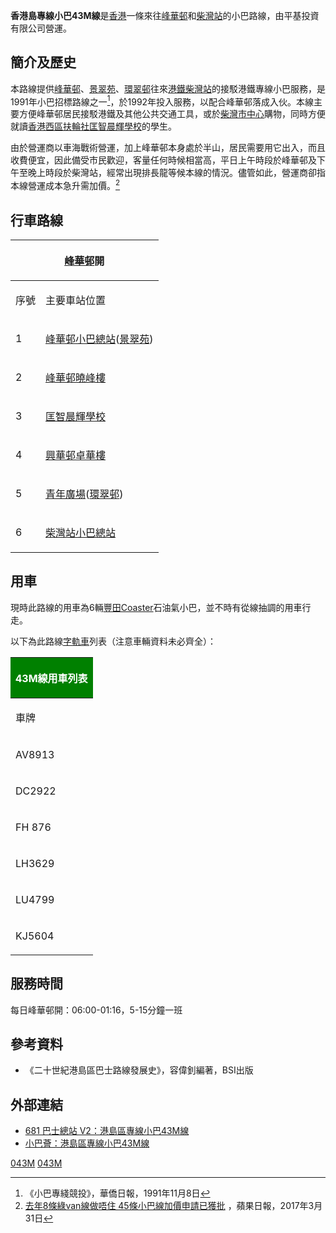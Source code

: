 {{公共汽車路線基礎資訊
|路線名稱=香港島專線小巴43M線
|代表圖像=HKIMinibus43M AV8913.jpg
|經營者=平基投資
|路線用車=[[豐田Coaster|豐田Coaster]]
|起點站=[[峰華邨|峰華邨]]
|途經地點=[[興華邨|興華邨]]、[[環翠邨|環翠邨]]、[[青年廣場|青年廣場]]
|終點站=[[柴灣站公共運輸交匯處|柴灣站]]
|路線性質=
|全程行駛里程=
|全程行車時間=
|起點站服務時間=0600-0116
|終點站服務時間=0600-0116
|班次頻率=5-15分
|特別班次=
|全程收費=$2.9
|分段收費站點=
|服務時間以外替代路線=
|主要競爭交通=
|備註=
|走線圖=GM43MRtMap.png
|走線圖說明=此線的走線圖
}}
'''香港島專線小巴43M線'''是[[香港|香港]]一條來往[[峰華邨|峰華邨]]和[[柴灣站公共運輸交匯處|柴灣站]]的小巴路線，由平基投資有限公司營運。

==簡介及歷史==
本路線提供[[峰華邨|峰華邨]]、[[景翠苑|景翠苑]]、[[環翠邨|環翠邨]]往來[[港鐵|港鐵]][[柴灣站|柴灣站]]的接駁港鐵專線小巴服務，是1991年小巴招標路線之一<ref>《小巴專綫競投》，華僑日報，1991年11月8日</ref>，於1992年投入服務，以配合峰華邨落成入伙。本線主要方便峰華邨居民接駁港鐵及其他公共交通工具，或於[[柴灣市中心|柴灣市中心]]購物，同時方便就讀[[香港西區扶輪社匡智晨輝學校|香港西區扶輪社匡智晨輝學校]]的學生。

由於營運商以車海戰術營運，加上峰華邨本身處於半山，居民需要用它出入，而且收費便宜，因此備受市民歡迎，客量任何時候相當高，平日上午時段於峰華邨及下午至晚上時段於柴灣站，經常出現排長龍等候本線的情況。儘管如此，營運商卻指本線營運成本急升需加價。<ref>[https://hk.news.appledaily.com/local/realtime/article/20170331/56506673 去年8條綠van線做唔住 45條小巴線加價申請已獲批] {{Wayback|url=https://hk.news.appledaily.com/local/realtime/article/20170331/56506673 |date=20180726142241 }}，蘋果日報，2017年3月31日</ref>

==行車路線==
{| class="wikitable" style="text-align: center"
! colspan="3" |[[峰華邨|峰華邨]]開|| colspan="3" |柴灣站開
|-
!序號||主要車站位置||街道||序號||主要車站位置||街道
|-
|1||[[峰華邨|峰華邨小巴總站]]([[景翠苑|景翠苑]])|| rowspan="2" |峰霞道||1|| colspan="2" |[[柴灣站公共運輸交匯處|柴灣站小巴總站]]
|-
|2||[[峰華邨|峰華邨曉峰樓]]||2||[[新翠花園|新翠花園]]||吉勝街
|-
|3||[[香港西區扶輪社匡智晨輝學校|匡智晨輝學校]]||翡翠道||3||[[環翠邨|環翠邨澤翠樓]]([[青年廣場|青年廣場]])|| rowspan="2" |環翠道
|-
|4||[[興華邨|興華邨卓華樓]]|| rowspan="2" |環翠道||4||[[興華邨|興華邨卓華樓]]
|-
|5||[[青年廣場|青年廣場]]([[環翠邨|環翠邨]])||5||[[香港西區扶輪社匡智晨輝學校|匡智晨輝學校]]||翡翠道
|-
|6|| colspan="2" |[[柴灣站公共運輸交匯處|柴灣站小巴總站]]||6||[[峰華邨|峰華邨小巴總站]]([[景翠苑|景翠苑]])||峰霞道
|}
==用車==
現時此路線的用車為6輛[[豐田Coaster|豐田Coaster]]石油氣小巴，並不時有從{{HKGMB|47M}}線抽調的用車行走。 

以下為此路線[[字軌車|字軌車]]列表（注意車輛資料未必齊全）： 
      
{|class = "wikitable" style = "text-align:center; font-size:12px"
! colspan="2" style="background:green; color:white; font-size:16px" | 43M線用車列表
|-
! 車牌 || 車種代號
|-
| AV8913 || 2017年7LL
|-
|DC2922
|5LS
|-
| FH 876 || 5LS
|-
| LH3629 || 5LS
|-
| LU4799 || 5LS2
|-
| KJ5604 || 2019年7LL
|}


==服務時間==
每日峰華邨開：06:00-01:16，5-15分鐘一班

==參考資料==
*《二十世紀港島區巴士路線發展史》，容偉釗編著，BSI出版
{{References}}

==外部連結==
*[http://www.681busterminal.com/version2/index.php?fi=a811&id=61&vid=1 681 巴士總站 V2：港島區專線小巴43M線] {{Wayback|url=http://www.681busterminal.com/version2/index.php?fi=a811&id=61&vid=1 |date=20160305034204 }}
*[http://www.16seats.net/chi/gmb/gh_43m.html 小巴薈：港島區專線小巴43M線] {{Wayback|url=http://www.16seats.net/chi/gmb/gh_43m.html |date=20200508193704 }}

{{香港東區小巴路線列表}}

[[Category:東區小巴路線_(香港)|043M]]
[[Category:香港島小巴路線|043M]]